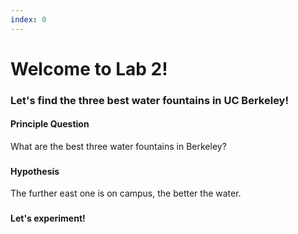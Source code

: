 ```yaml
---
index: 0
---
```


# Welcome to Lab 2!

### Let's find the three best water fountains in UC Berkeley!

#### Principle Question
What are the best three water fountains in Berkeley?
###
#### Hypothesis
The further east one is on campus, the better the water. 
###
#### Let's experiment!
